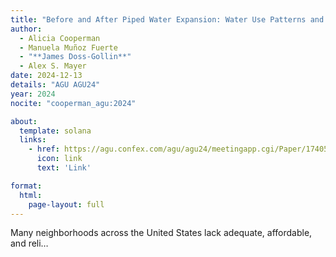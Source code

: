 ```yaml
---
title: "Before and After Piped Water Expansion: Water Use Patterns and Trust in Water and Political Institutions"
author:
  - Alicia Cooperman
  - Manuela Muñoz Fuerte
  - "**James Doss-Gollin**"
  - Alex S. Mayer
date: 2024-12-13
details: "AGU AGU24"
year: 2024
nocite: "cooperman_agu:2024"

about:
  template: solana
  links:
    - href: https://agu.confex.com/agu/agu24/meetingapp.cgi/Paper/1740538
      icon: link
      text: 'Link'

format:
  html:
    page-layout: full
---
```


Many neighborhoods across the United States lack adequate, affordable, and reli...

:::{#bibliography}
:::